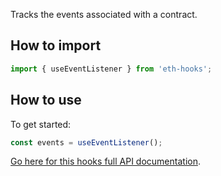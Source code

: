 Tracks the events associated with a contract.

## How to import

```typescript
import { useEventListener } from 'eth-hooks';
```

## How to use

To get started:

```typescript
const events = useEventListener();
```

[Go here for this hooks full API documentation](../../api/modules/Hooks#useeventlistener).
